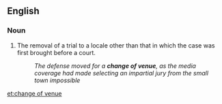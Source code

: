 ==English==

===Noun===
{{en-noun|head=[[change]] [[of]] [[venue]]|changes of venue}}

# {{label|en|legal}} The removal of a trial to a locale other than that in which the case was first brought before a court.
#: ''The defense moved for a '''change of venue''', as the media coverage had made selecting an impartial jury from the small town impossible''

[[et:change of venue]]